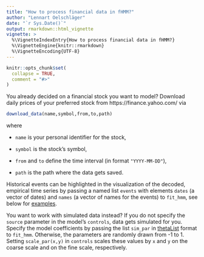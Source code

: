 ```yaml
---
title: "How to process financial data in fHMM?"
author: "Lennart Oelschläger"
date: "`r Sys.Date()`"
output: rmarkdown::html_vignette
vignette: >
  %\VignetteIndexEntry{How to process financial data in fHMM?}
  %\VignetteEngine{knitr::rmarkdown}
  %\VignetteEncoding{UTF-8}
---
```


```r
knitr::opts_chunk$set(
  collapse = TRUE,
  comment = "#>"
)
```

You already decided on a financial stock you want to model? Download daily prices of your preferred stock from https://finance.yahoo.com/ via
```r 
download_data(name,symbol,from,to,path)
```
where

- `name` is your personal identifier for the stock,

- `symbol` is the stock's symbol,

- `from` and `to` define the time interval (in format `"YYYY-MM-DD"`),

- `path` is the path where the data gets saved.

Historical events can be highlighted in the visualization of the decoded, empirical time series by passing a named list `events` with elements `dates` (a vector of dates) and `names` (a vector of names for the events) to `fit_hmm`, see below for [examples](#examples).

You want to work with simulated data instead? If you do not specify the `source` parameter in the model's `controls`, data gets simulated for you. Specify the model coefficients by passing the list `sim_par` in [thetaList](#parameter-structures) format to `fit_hmm`. Otherwise, the parameters are randomly drawn from -1 to 1. Setting `scale_par(x,y)` in `controls` scales these values by `x` and `y` on the coarse scale and on the fine scale, respectively.


